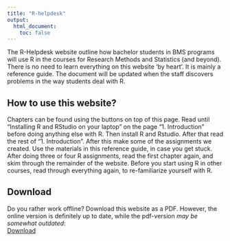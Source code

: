 ```yaml
---
title: "R-helpdesk"
output:
  html_document:
    toc: false
---
```


The R-Helpdesk website outline how bachelor students in BMS programs will use R in the courses for Research Methods and Statistics (and beyond). There is no need to learn everything on this website 'by heart'. It is mainly a reference guide. The document will be updated when the staff discovers problems in the way students deal with R. 


## How to use this website?

Chapters can be found using the buttons on top of this page. Read until "Installing R and RStudio on your laptop" on the page "1. Introduction" before doing anything else with R. Then install R and Rstudio. After that read the rest of "1. Introduction". After this make some of the assignments we created. Use the materials in this reference guide, in case you get stuck. After doing three or four R assignments, read the first chapter again, and skim through the remainder of the website. Before you start using R in other courses, read through everything again, to re-familiarize yourself with R.

## Download
Do you rather work offline? Download this website as a PDF. However, the online version is definitely up to date, while the pdf-version *may be somewhat outdated*:  
<a href="Intro-R-for-RM_DS.pdf" class="btn btn-primary"><i class="fas fa-download"></i> Download</a>